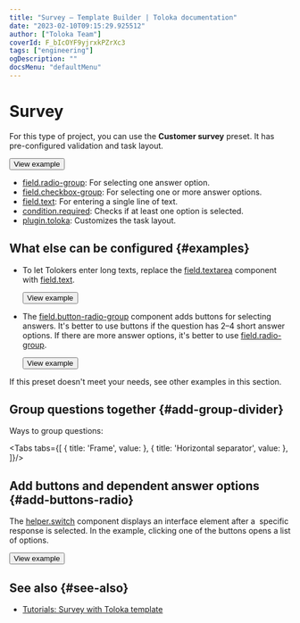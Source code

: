 ```yaml
---
title: "Survey — Template Builder | Toloka documentation"
date: "2023-02-10T09:15:29.925512"
author: ["Toloka Team"]
coverId: F_bIcOYF9yjrxkPZrXc3
tags: ["engineering"]
ogDescription: ""
docsMenu: "defaultMenu"
---
```



# Survey

For this type of project, you can use the **Customer survey** preset. It has pre-configured validation and task layout.

<Button themeColor="light" view="default" size="l" type="link" url="https://ya.cc/t/ZbXJ-8Hb3ttFey">View example</Button>

<Cut title="Components used in the example">

- [field.radio-group](/docs/template-builder/reference/field.radio-group): For selecting one answer option.
- [field.checkbox-group](/docs/template-builder/reference/field.checkbox-group): For selecting one or more answer options.
- [field.text](/docs/template-builder/reference/field.text): For entering a single line of text.
- [condition.required](/docs/template-builder/reference/condition.required): Checks if at least one option is selected.
- [plugin.toloka](/docs/template-builder/reference/plugin.toloka): Customizes the task layout.

</Cut>

## What else can be configured {#examples}

- To let Tolokers enter long texts, replace the [field.textarea](/docs/template-builder/reference/field.textarea) component with [field.text](/docs/template-builder/reference/field.text).

  <Button themeColor="light" view="default" size="l" type="link" url="https://ya.cc/t/UgcP8H3C3ttFfQ">View example</Button>

- The [field.button-radio-group](/docs/template-builder/reference/field.button-radio-group) component adds buttons for selecting answers. It's better to use buttons if the question has 2–4 short answer options. If there are more answer options, it's better to use [field.radio-group](/docs/template-builder/reference/field.radio-group).

  <Button themeColor="light" view="default" size="l" type="link" url="https://ya.cc/t/uBROpMd23ttFfo">View example</Button>

If this preset doesn't meet your needs, see other examples in this section.

## Group questions together {#add-group-divider}

Ways to group questions:

<Tabs tabs={[
  { title: 'Frame', value: <SurveyList1/> },
  { title: 'Horizontal separator', value: <SurveyList2/> },
]}/>

## Add buttons and dependent answer options {#add-buttons-radio}

The [helper.switch](/docs/template-builder/reference/helper.switch) component displays an interface element after a  specific response is selected. In the example, clicking one of the buttons opens a list of options.

  <Button themeColor="light" view="default" size="l" type="link" url="https://ya.cc/t/BsloBpMt3ttFhY">View example</Button>

## See also {#see-also}

- [Tutorials: Survey with Toloka template](/docs/tutorials/questionnaire-toloka)

<ContactSupport/>
